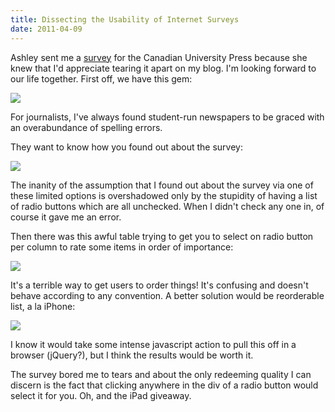 ```yaml
---
title: Dissecting the Usability of Internet Surveys
date: 2011-04-09
---
```



Ashley sent me a [survey](http://cup.ca/survey) for the Canadian University Press&nbsp;because she knew that I'd appreciate tearing it apart on my blog. I'm looking forward to our life together. First off, we have this gem:

 ![](4A26165F918F42A5A9A352D35FB4CD86.png)

For journalists, I've always found student-run newspapers to be graced with an overabundance of spelling errors.

They want to know how you found out about the survey:

 ![](E7CE76B684CA456C99BEEB289D5F1A56.png)

The inanity of the assumption that I found out about the survey via one of these limited options is overshadowed only by the stupidity of having a list of radio buttons which are all unchecked. When I didn't check any one in, of course it gave me an error.

Then there was this awful table trying to get you to select on radio button per column to rate some items in order of importance:

 ![](BA901248AE174A209B410CCBB56F0AFF.png)

It's a terrible way to get users to order things! It's confusing and doesn't behave according to any convention. A better solution would be reorderable list, a la iPhone:

 ![](684C501A67F94E83B9E783DCA67E0E18.jpg)

I know it would take some intense javascript action to pull this off in a browser (jQuery?), but I think the results would be worth it.

The survey bored me to tears and about the only redeeming quality I can discern is the fact that clicking anywhere in the div of a radio button would select it for you. Oh, and the iPad giveaway.


  